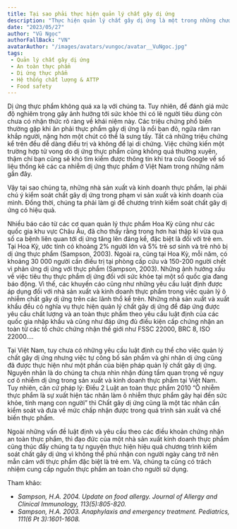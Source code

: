```yaml
---
title: Tại sao phải thực hiện quản lý chất gây dị ứng
description: "Thực hiện quản lý chất gây dị ứng là một trong những chương trình bắt buộc để tối ưu hiệu quả của hệ thống quản lý an toàn thực phẩm. Đồng thời, những nhà kinh doanh sản xuất thực phẩm cũng có trách nhiệm cung cấp nguồn thực phẩm an toàn cho người sử dụng."
date: "2023/05/27"
author: "Vũ Ngọc" 
authorFallBack: "VN"
avatarAuthor: "/images/avatars/vungoc/avatar__VuNgoc.jpg"
tags:  
 - Quản lý chất gây dị ứng 
 - An toàn thực phẩm 
 - Dị ứng thực phẩm 
 - Hệ thống chất lượng & ATTP  
 - Food safety 
---
```


Dị ứng thực phẩm không quá xa lạ với chúng ta. Tuy nhiên, để đánh giá mức độ nghiêm trọng gây ảnh hưởng tới sức khỏe thì có lẽ người tiêu dùng còn chưa có nhận thức rõ ràng về khái niệm này. Các triệu chứng phổ biến thường gặp khi ăn phải thực phẩm gây dị ứng là nổi ban đỏ, ngứa râm ran khắp người, nặng hơn một chút có thể là sưng tấy. Tất cả những triệu chứng kể trên đều dễ dàng điều trị và không để lại di chứng. Việc chứng kiến một trường hợp tử vong do dị ứng thực phẩm cũng không quá thường xuyên, thậm chí bạn cũng sẽ khó tìm kiếm được thông tin khi tra cứu Google về số liệu thống kê các ca nhiễm dị ứng thực phẩm ở Việt Nam trong những năm gần đây. 

Vậy tại sao chúng ta, những nhà sản xuất và kinh doanh thực phẩm, lại phải chú ý kiểm soát chất gây dị ứng trong phạm vi sản xuất và kinh doanh của mình. Đồng thời, chúng ta phải làm gì để chương trình kiểm soát chất gây dị ứng có hiệu quả. 

Nhiều báo cáo từ các cơ quan quản lý thực phẩm Hoa Kỳ cũng như các quốc gia khu vực Châu Âu, đã cho thấy rằng trong hơn hai thập kỉ vừa qua số ca bệnh liên quan tới dị ứng tăng lên đáng kể, đặc biệt là đối với trẻ em. Tại Hoa Kỳ, ước tính có khoảng 2% người lớn và 5% trẻ sơ sinh và trẻ nhỏ bị dị ứng thực phẩm (Sampson, 2003). Ngoài ra, cũng tại Hoa Kỳ, mỗi năm, có khoảng 30 000 người cần điều trị tại phòng cấp cứu và 150-200 người chết vì phản ứng dị ứng với thực phẩm (Sampson, 2003). Những ảnh hưởng xấu về việc tiêu thụ thực phẩm dị ứng đối với sức khỏe tại một số quốc gia đang báo động. Vì thế, các khuyến cáo cũng như những yêu cầu luật định được áp dụng đối với nhà sản xuất và kinh doanh thực phẩm trong việc quản lý ô nhiễm chất gây dị ứng trên các lãnh thổ kể trên. Những nhà sản xuất và xuất khẩu đều có nghĩa vụ thực hiện quản lý chất gây dị ứng để đáp ứng được yêu cầu chất lượng và an toàn thực phẩm theo yêu cầu luật định của các quốc gia nhập khẩu và cũng như đáp ứng đủ điều kiện cấp chứng nhận an toàn từ các tổ chức chứng nhận thế giới như FSSC 22000, BRC 8, ISO 22000….  

Tại Việt Nam, tuy chưa có những yêu cầu luật định cụ thể cho việc quản lý chất gây dị ứng nhưng việc tự công bố sản phẩm và ghi nhãn dị ứng cũng đã được thực hiện như một phần của biện pháp quản lý chất gây dị ứng. Nguyên nhân là do chúng ta chưa nhìn nhận đúng tầm quan trọng về nguy cơ ô nhiễm dị ứng trong sản xuất và kinh doanh thực phẩm tại Việt Nam. Tuy nhiên, căn cứ pháp lý: Điều 2 Luật an toàn thực phẩm 2010 “Ô nhiễm thực phẩm là sự xuất hiện tác nhân làm ô nhiễm thực phẩm gây hại đến sức khỏe, tính mạng con người” thì Chất gây dị ứng cũng là một tác nhân cần kiểm soát và đưa về mức chấp nhận được trong quá trình sản xuất và chế biến thực phẩm.  

Ngoài những vấn đề luật định và yêu cầu theo các điều khoản chứng nhận an toàn thực phẩm, thì đạo đức của một nhà sản xuất kinh doanh thực phẩm cũng thúc đẩy chúng ta tự nguyện thực hiện hiệu quả chương trình kiểm soát chất gây dị ứng vì không thể phủ nhận con người ngày càng trở nên mẫn cảm với thực phẩm đặc biệt là trẻ em. Và, chúng ta cũng có trách nhiệm cung cấp nguồn thực phẩm an toàn cho người sử dụng.  

Tham khảo: 

- *Sampson, H.A. 2004. Update on food allergy. Journal of Allergy and Clinical Immunology, 113(5):805-820.* 
- *Sampson, H.A. 2003. Anaphylaxis and emergency treatment. Pediatrics, 111(6 Pt 3):1601-1608.* 